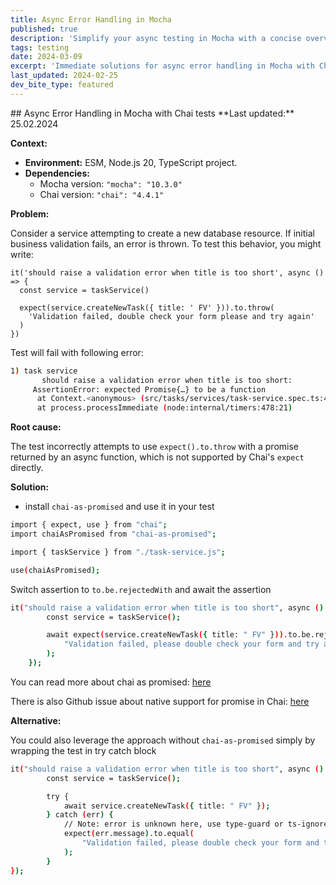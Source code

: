 ```yaml
---
title: Async Error Handling in Mocha
published: true
description: 'Simplify your async testing in Mocha with a concise overview of using Chai-as-Promised, focusing on practical examples for immediate application.'
tags: testing
date: 2024-03-09
excerpt: 'Immediate solutions for async error handling in Mocha with Chai-as-Promised, targeting common issues with quick fixes.'
last_updated: 2024-02-25
dev_bite_type: featured
---
```



<DevBiteWrapper>
<DevBiteHeader>
## Async Error Handling in Mocha with Chai tests
</DevBiteHeader>

<DevBiteContent>
**Last updated:** 25.02.2024

**Context:**

- **Environment:** ESM, Node.js 20, TypeScript project.
- **Dependencies:**
  - Mocha version: `"mocha": "10.3.0"`
  - Chai version: `"chai": "4.4.1"`

**Problem:**

Consider a service attempting to create a new database resource. If initial business validation fails, an error is thrown. To test this behavior, you might write:

```tsx
it('should raise a validation error when title is too short', async () => {
  const service = taskService()

  expect(service.createNewTask({ title: ' FV' })).to.throw(
    'Validation failed, double check your form please and try again'
  )
})
```

Test will fail with following error:

```bash
1) task service
       should raise a validation error when title is too short:
     AssertionError: expected Promise{…} to be a function
      at Context.<anonymous> (src/tasks/services/task-service.spec.ts:46:54)
      at process.processImmediate (node:internal/timers:478:21)
```

**Root cause:**

The test incorrectly attempts to use `expect().to.throw` with a promise returned by an async function, which is not supported by Chai's `expect` directly.

**Solution:**

- install `chai-as-promised` and use it in your test

```bash
import { expect, use } from "chai";
import chaiAsPromised from "chai-as-promised";

import { taskService } from "./task-service.js";

use(chaiAsPromised);
```

Switch assertion to `to.be.rejectedWith` and await the assertion

```bash
it("should raise a validation error when title is too short", async () => {
		const service = taskService();

		await expect(service.createNewTask({ title: " FV" })).to.be.rejectedWith(
			"Validation failed, please double check your form and try again"
		);
	});
```

You can read more about chai as promised: [here](https://www.npmjs.com/package/chai-as-promised)

There is also Github issue about native support for promise in Chai: [here](https://github.com/chaijs/chai/issues/1570)

**Alternative:**

You could also leverage the approach without `chai-as-promised` simply by wrapping the test in try catch block

```bash
it("should raise a validation error when title is too short", async () => {
		const service = taskService();

		try {
			await service.createNewTask({ title: " FV" });
		} catch (err) {
			// Note: error is unknown here, use type-guard or ts-ignore
			expect(err.message).to.equal(
				"Validation failed, please double check your form and try again"
			);
		}
});
```

</DevBiteContent>

</DevBiteWrapper>
